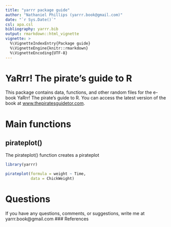 ```yaml
---
title: "yarrr package guide"
author: "Nathaniel Phillips (yarrr.book@gmail.com)"
date: "`r Sys.Date()`"
csl: apa.csl
bibliography: yarrr.bib
output: rmarkdown::html_vignette
vignette: >
  %\VignetteIndexEntry{Package guide}
  %\VignetteEngine{knitr::rmarkdown}
  %\VignetteEncoding{UTF-8}
---
```


# YaRrr! The pirate's guide to R

This package contains data, functions, and other random files for the e-book YaRrr! The pirate's guide to R. You can access the latest version of the book at [www.thepiratesguidetor.com](www.thepiratesguidetor.com).

# Main functions

## pirateplot()

The pirateplot() function creates a pirateplot

```r
library(yarrr)
```

```r
pirateplot(formula = weight ~ Time,
           data = ChickWeight)
```


# Questions

If you have any questions, comments, or suggestions, write me at yarrr.book@gmail.com
### References
